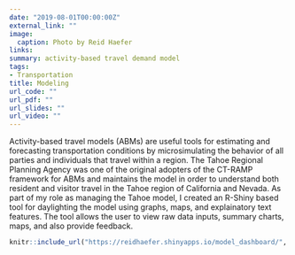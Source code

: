 ```yaml
---
date: "2019-08-01T00:00:00Z"
external_link: ""
image:
  caption: Photo by Reid Haefer
links:
summary: activity-based travel demand model
tags:
- Transportation
title: Modeling
url_code: ""
url_pdf: ""
url_slides: ""
url_video: ""
---
```


Activity-based travel models (ABMs) are useful tools for estimating and forecasting transportation conditions by microsimulating the behavior of all parties and individuals that travel within a region. The Tahoe Regional Planning Agency was one of the original adopters of the CT-RAMP framework for ABMs and maintains the model in order to understand both resident and visitor travel in the Tahoe region of California and Nevada. As part of my role as managing the Tahoe model, I created an R-Shiny based tool for daylighting the model using graphs, maps, and explainatory text features. The tool allows the user to view raw data inputs, summary charts, maps, and also provide feedback.


```r
knitr::include_url("https://reidhaefer.shinyapps.io/model_dashboard/", height="800px")
```
